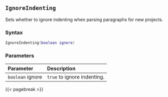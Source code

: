 ## `IgnoreIndenting`

Sets whether to ignore indenting when parsing paragraphs for new projects.

### Syntax {-}

``` .lua
IgnoreIndenting(boolean ignore)
```

### Parameters {-}

**Parameter** | **Description**
| :-- | :-- |
|`boolean` ignore | `true` to ignore indenting. |

{{< pagebreak >}}